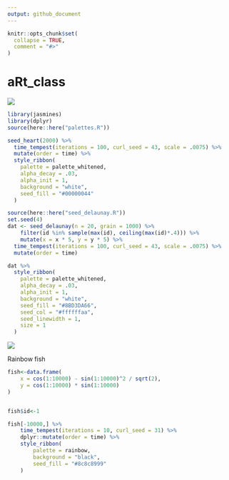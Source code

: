 ```yaml
---
output: github_document
---
```


<!-- README.md is generated from README.Rmd. Please edit that file -->

```r
knitr::opts_chunk$set(
  collapse = TRUE,
  comment = "#>"
)
```

# aRt_class

![](unconf.png)

```r
library(jasmines)
library(dplyr)
source(here::here("palettes.R"))

seed_heart(2000) %>%
  time_tempest(iterations = 100, curl_seed = 43, scale = .0075) %>%
  mutate(order = time) %>%
  style_ribbon(
  	palette = palette_whitened,
    alpha_decay = .03, 
  	alpha_init = 1, 
  	background = "white",
  	seed_fill = "#00000044"
  ) 
```


```r
source(here::here("seed_delaunay.R"))
set.seed(4)
dat <- seed_delaunay(n = 20, grain = 1000) %>%
	filter(id %in% sample(max(id), ceiling(max(id)*.4))) %>%
	mutate(x = x * 5, y = y * 5) %>%
  time_tempest(iterations = 100, curl_seed = 43, scale = .0075) %>%
  mutate(order = time) 

dat %>%
  style_ribbon(
  	palette = palette_whitened,
    alpha_decay = .03, 
  	alpha_init = 1, 
  	background = "white",
  	seed_fill = "#8BD3DA66", 
  	seed_col = "#ffffffaa",
  	seed_linewidth = 1,
  	size = 1
  )
```



![](words_4.png)

Rainbow fish

```r

fish<-data.frame(
	x = cos(1:10000) - sin(1:10000)^2 / sqrt(2),
	y = cos(1:10000) * sin(1:10000)
)


fish$id<-1

fish[-10000,] %>%
	time_tempest(iterations = 10, curl_seed = 31) %>%
	dplyr::mutate(order = time) %>%
	style_ribbon(
		palette = rainbow,
		background = "black",
		seed_fill = "#8c8c8999"
	) 

```

